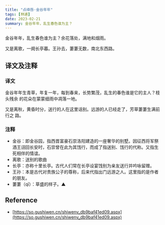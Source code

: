 ```yaml
---
title: "点绛唇·金谷年年"
tags: [林逋]
date: 2023-02-21
summary: 金谷年年，乱生春色谁为主？
---
```


金谷年年，乱生春色谁为主？余花落处，满地和烟雨。

又是离歌，一阕长亭暮。王孙去，萋萋无数，南北东西路。

## 译文及注释

### 译文

金谷年年生青草，年复一年，每到春来，长势繁茂，乱生的春色谁是它的主人？枝头残余
的花朵在蒙蒙细雨中凋落一地。

又是离秋，黄昏时分，送行的人在这里话别。远游的人已经走了，芳草萋萋生满前行之
路。

### 注释

- 金谷：即金谷园，指西晋富豪石崇洛阳建造的一座奢华的别墅。因征西将军祭酒王诩回长安时，石崇曾在此为其饯行，而成了指送别、饯行的代称。又指生死相伴的情谊。
- 离歌：送别的歌曲
- 长亭：亦称十里长亭。古代人们常在长亭设宴饯别为亲友送行并吟咏留赠。
- 王孙：本是古代对贵族公子的尊称，后来代指出门远游之人。这里指的是作者的朋友。
- 萋萋（qī）：草盛的样子。▲

## Reference

- [https://so.gushiwen.cn/shiwenv_db9baf41ed09.aspx](https://so.gushiwen.cn/shiwenv_db9baf41ed09.aspx)